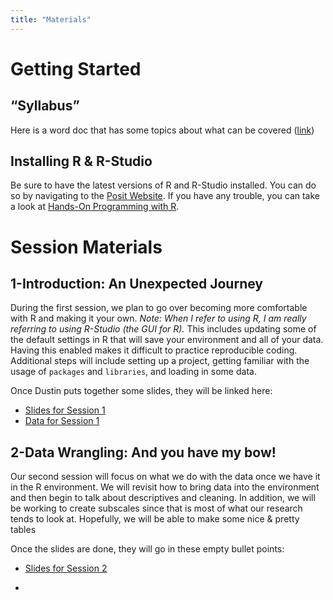 ```yaml
---
title: "Materials"
---
```


# Getting Started

## "Syllabus"

Here is a word doc that has some topics about what can be covered ([link](materials/Dark%20R_Syllabus.docx))

## Installing R & R-Studio

Be sure to have the latest versions of R and R-Studio installed. You can do so by navigating to the [Posit Website](https://posit.co/download/rstudio-desktop/). If you have any trouble, you can take a look at [Hands-On Programming with R](https://rstudio-education.github.io/hopr/starting.html).

# Session Materials

## 1-Introduction: An Unexpected Journey

During the first session, we plan to go over becoming more comfortable with R and making it your own. *Note: When I refer to using R, I am really referring to using R-Studio (the GUI for R).* This includes updating some of the default settings in R that will save your environment and all of your data. Having this enabled makes it difficult to practice reproducible coding. Additional steps will include setting up a project, getting familiar with the usage of `packages` and `libraries`, and loading in some data.

Once Dustin puts together some slides, they will be linked here:

-   [Slides for Session 1](/materials/Session1_RStudio.pptx)
-   [Data for Session 1](data/NM-NY_CAS.csv)

## 2-Data Wrangling: And you have my bow!

Our second session will focus on what we do with the data once we have it in the R environment. We will revisit how to bring data into the environment and then begin to talk about descriptives and cleaning. In addition, we will be working to create subscales since that is most of what our research tends to look at. Hopefully, we will be able to make some nice & pretty tables

Once the slides are done, they will go in these empty bullet points:

-   [Slides for Session 2](/slides/2_DataWrangling-speaker.html)

-   
